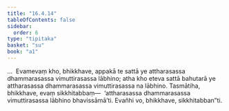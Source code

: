```yaml
---
title: "16.4.14"
tableOfContents: false
sidebar:
  order: 6
type: "tipitaka"
basket: "su"
book: "a1"
---
```



<DynamicBreadcrumb />

<Division number="335" book="a1" bookNo="15" page="38">

<Paragraph number="426" book="a1">
…  Evamevaṃ kho, bhikkhave, appakā te sattā ye attharasassa dhammarasassa vimuttirasassa lābhino; atha kho eteva sattā bahutarā ye attharasassa dhammarasassa vimuttirasassa na lābhino. Tasmātiha, bhikkhave, evaṃ sikkhitabbaṃ—  ‘attharasassa dhammarasassa vimuttirasassa lābhino bhavissāmā’ti. Evañhi vo, bhikkhave, sikkhitabban”ti.
</Paragraph>
</Division>